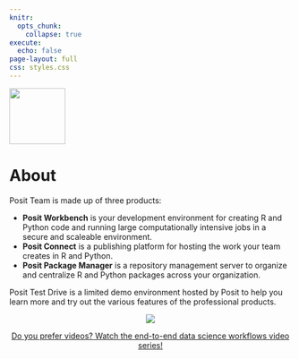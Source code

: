 ```yaml
---
knitr:
  opts_chunk: 
    collapse: true
execute: 
  echo: false
page-layout: full
css: styles.css
---
```


<img src="img/logo-team-full-color.svg" class="w-75" width="100"/>

<h1>About</h1>

::: increased-font-size
Posit Team is made up of three products:

- **Posit Workbench** is your development environment for creating R and Python code and running large computationally intensive jobs in a secure and scaleable environment.
- **Posit Connect** is a publishing platform for hosting the work your team creates in R and Python.
- **Posit Package Manager** is a repository management server to organize and centralize R and Python packages across your organization.

Posit Test Drive is a limited demo environment hosted by Posit to help you learn more and try out the various features of the professional products. 

<center>

<img src="img/concept_map.jpg" class="w-75"/>

</center>

:::

<center>

<a href="https://www.youtube.com/watch?v=L6lh2u5pFhc&list=PL9HYL-VRX0oRsUB5AgNMQuKuHPpNDLBVt&pp=iAQB" class="btn btn-primary btn-lg" role="button">Do you prefer videos? Watch the end-to-end data science workflows video series!</a>

</center>

<br>








